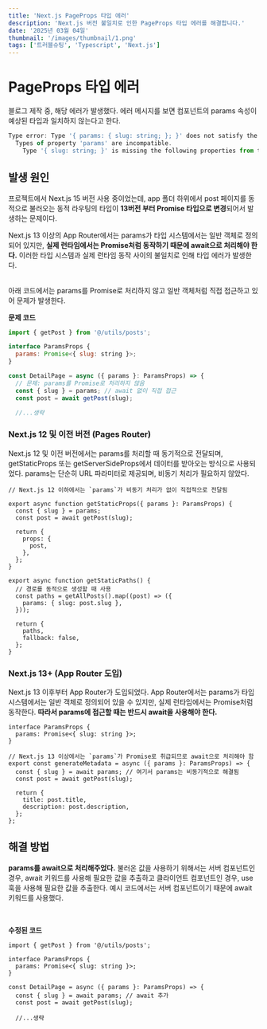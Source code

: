 ```yaml
---
title: 'Next.js PageProps 타입 에러'
description: 'Next.js 버전 불일치로 인한 PageProps 타입 에러를 해결합니다.'
date: '2025년 03월 04일'
thumbnail: '/images/thumbnail/1.png'
tags: ['트러블슈팅', 'Typescript', 'Next.js']
---
```


# PageProps 타입 에러

블로그 제작 중, 해당 에러가 발생했다. 에러 메시지를 보면 컴포넌트의 params 속성이 예상된 타입과 일치하지 않는다고 한다.

```js {title="src/app/[slug]/page.tsx"}
Type error: Type '{ params: { slug: string; }; }' does not satisfy the constraint 'PageProps'.
  Types of property 'params' are incompatible.
    Type '{ slug: string; }' is missing the following properties from type 'Promise<any>': then, catch, finally, [Symbol.toStringTag]
```

## 발생 원인

프로젝트에서 Next.js 15 버전 사용 중이었는데, app 폴더 하위에서 post 페이지를 동적으로 불러오는 동적 라우팅의 타입이 **13버전 부터 Promise 타입으로 변경**되어서 발생하는 문제이다.

Next.js 13 이상의 App Router에서는 params가 타입 시스템에서는 일반 객체로 정의되어 있지만, **실제 런타임에서는 Promise처럼 동작하기 때문에 await으로 처리해야 한다.** 이러한 타입 시스템과 실제 런타임 동작 사이의 불일치로 인해 타입 에러가 발생한다.

<br />
아래 코드에서는 params를 Promise로 처리하지 않고 일반 객체처럼 직접 접근하고
있어 문제가 발생한다.

<br />

**문제 코드**

```js {title="src/app/[slug]/page.tsx"}
import { getPost } from '@/utils/posts';

interface ParamsProps {
  params: Promise<{ slug: string }>;
}

const DetailPage = async ({ params }: ParamsProps) => {
  // 문제: params를 Promise로 처리하지 않음
  const { slug } = params; // await 없이 직접 접근
  const post = await getPost(slug);

  //...생략
```

### Next.js 12 및 이전 버전 (Pages Router)

Next.js 12 및 이전 버전에서는 params를 처리할 때 동기적으로 전달되며, getStaticProps 또는 getServerSideProps에서 데이터를 받아오는 방식으로 사용되었다. params는 단순히 URL 파라미터로 제공되며, 비동기 처리가 필요하지 않았다.

```
// Next.js 12 이하에서는 `params`가 비동기 처리가 없이 직접적으로 전달됨

export async function getStaticProps({ params }: ParamsProps) {
  const { slug } = params;
  const post = await getPost(slug);

  return {
    props: {
      post,
    },
  };
}

export async function getStaticPaths() {
  // 경로를 동적으로 생성할 때 사용
  const paths = getAllPosts().map((post) => ({
    params: { slug: post.slug },
  }));

  return {
    paths,
    fallback: false,
  };
}
```

### Next.js 13+ (App Router 도입)

Next.js 13 이후부터 App Router가 도입되었다. App Router에서는 params가 타입 시스템에서는 일반 객체로 정의되어 있을 수 있지만, 실제 런타임에서는 Promise처럼 동작한다.
**따라서 params에 접근할 때는 반드시 await을 사용해야 한다.**

```
interface ParamsProps {
  params: Promise<{ slug: string }>;
}

// Next.js 13 이상에서는 `params`가 Promise로 취급되므로 await으로 처리해야 함
export const generateMetadata = async ({ params }: ParamsProps) => {
  const { slug } = await params; // 여기서 params는 비동기적으로 해결됨
  const post = await getPost(slug);

  return {
    title: post.title,
    description: post.description,
  };
};

```

## 해결 방법

**params를 await으로 처리해주었다.**
불러온 값을 사용하기 위해서는 서버 컴포넌트인 경우, await 키워드를 사용해 필요한 값을 추출하고 클라이언트 컴포넌트인 경우, use 훅을 사용해 필요한 값을 추출한다. 예시 코드에서는 서버 컴포넌트이기 때문에 await 키워드를 사용했다.

<br />

**수정된 코드**

```
import { getPost } from '@/utils/posts';

interface ParamsProps {
  params: Promise<{ slug: string }>;
}

const DetailPage = async ({ params }: ParamsProps) => {
  const { slug } = await params; // await 추가
  const post = await getPost(slug);

  //...생략
```
